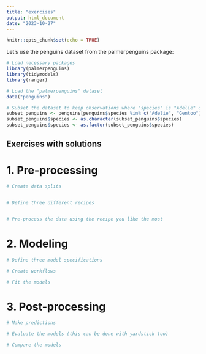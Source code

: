 ```yaml
---
title: "exercises"
output: html_document
date: "2023-10-27"
---
```


```r
knitr::opts_chunk$set(echo = TRUE)
```

Let's use the penguins dataset from the palmerpenguins package:
```r
# Load necessary packages
library(palmerpenguins)
library(tidymodels)
library(ranger)

# Load the "palmerpenguins" dataset
data("penguins")

# Subset the dataset to keep observations where "species" is "Adelie" or "Gentoo"
subset_penguins <- penguins[penguins$species %in% c("Adelie", "Gentoo"), ]
subset_penguins$species <- as.character(subset_penguins$species)
subset_penguins$species <- as.factor(subset_penguins$species)
```

## Exercises with solutions

# 1. Pre-processing
```r
# Create data splits


# Define three different recipes


# Pre-process the data using the recipe you like the most

```

# 2. Modeling
```r
# Define three model specifications

# Create workflows

# Fit the models

```

# 3. Post-processing
```r
# Make predictions

# Evaluate the models (this can be done with yardstick too)

# Compare the models

```
